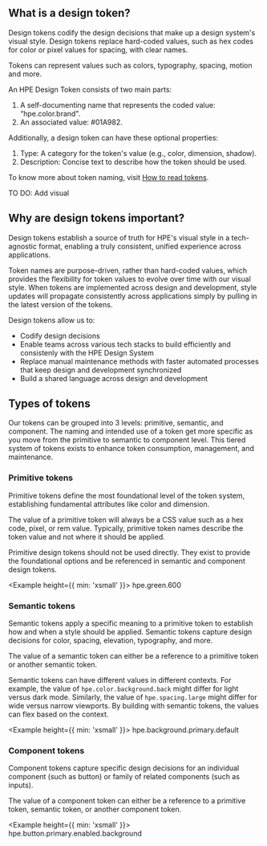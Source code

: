 
## What is a design token?

Design tokens codify the design decisions that make up a design system's visual style. Design tokens replace hard-coded values, such as hex codes for color or pixel values for spacing, with clear names.

Tokens can represent values such as colors, typography, spacing, motion and more.

An HPE Design Token consists of two main parts:

1. A self-documenting name that represents the coded value: “hpe.color.brand".
1. An associated value: #01A982.

Additionally, a design token can have these optional properties:

1. Type: A category for the token's value (e.g., color, dimension, shadow).
1. Description: Concise text to describe how the token should be used.

To know more about token naming, visit [How to read tokens](tokens/how-to-read-tokens).

TO DO: Add visual

## Why are design tokens important?

Design tokens establish a source of truth for HPE's visual style in a tech-agnostic format, enabling a truly consistent, unified experience across applications.

Token names are purpose-driven, rather than hard-coded values, which provides the flexibility for token values to evolve over time with our visual style. When tokens are implemented across design and development, style updates will propagate consistently across applications simply by pulling in the latest version of the tokens.

Design tokens allow us to:

- Codify design decisions
- Enable teams across various tech stacks to build efficiently and consistenly with the HPE Design System
- Replace manual maintenance methods with faster automated processes that keep design and development synchronized
- Build a shared language across design and development

## Types of tokens

Our tokens can be grouped into 3 levels: primitive, semantic, and component. The naming and intended use of a token get more specific as you move from the primitive to semantic to component level. This tiered system of tokens exists to enhance token consumption, management, and maintenance.

### Primitive tokens

Primitive tokens define the most foundational level of the token system, establishing fundamental attributes like color and dimension.

The value of a primitive token will always be a CSS value such as a hex code, pixel, or rem value. Typically, primitive token names describe the token value and not where it should be applied.

Primitive design tokens should not be used directly. They exist to provide the foundational options and be referenced in semantic and component design tokens.

<Example height={{ min: 'xsmall' }}>
  <Box align="center" direction="row" gap="small">
    <Box background="brand" pad="medium" round="small" flex={false} />
    <Text size="large">hpe.green.600</Text>
  </Box>
</Example>

### Semantic tokens

Semantic tokens apply a specific meaning to a primitive token to establish how and when a style should be applied. Semantic tokens capture design decisions for color, spacing, elevation, typography, and more.

The value of a semantic token can either be a reference to a primitive token or another semantic token.

Semantic tokens can have different values in different contexts. For example, the value of `hpe.color.background.back` might differ for light versus dark mode. Similarly, the value of `hpe.spacing.large` might differ for wide versus narrow viewports. By building with semantic tokens, the values can flex based on the context.

<Example height={{ min: 'xsmall' }}>
  <Box align="center" direction="row" gap="small">
    <Box background="brand" pad="medium" round="small" flex={false} />
    <Text size="large">hpe.background.primary.default</Text>
  </Box>
</Example>

### Component tokens

Component tokens capture specific design decisions for an individual component (such as button) or family of related components (such as inputs).

The value of a component token can either be a reference to a primitive token, semantic token, or another component token.

<Example height={{ min: 'xsmall' }}>
  <Box align="center" direction="row" gap="small">
    <Box background="brand" pad="medium" round="small" flex={false} />
    <Text size="large">hpe.button.primary.enabled.background</Text>
  </Box>
</Example>
